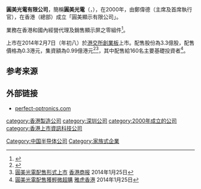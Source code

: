 {{onesource|time=2014-04-14T21:52:36+00:00}}
{{primarysources|time=2014-04-14T21:52:36+00:00}}
'''圓美光電有限公司'''，簡稱'''圓美光電'''（'''{{lang-en|Perfect Optronics Limited}}'''，{{hkex|8311}}），在2000年，由鄭偉德（主席及首席執行官），在香港（總部）成立「圓美顯示有限公司」。

業務在香港和國內經營代理及銷售顯示屏之零組件<ref>{{Cite web |url=http://www.perfect-optronics.com/tc/01aboutus_01.asp |title=圓美光電有限公司簡介 |accessdate=2014-04-13 |archive-date=2020-02-25 |archive-url=https://web.archive.org/web/20200225042158/http://www.perfect-optronics.com/tc/01aboutus_01.asp |dead-url=no }}</ref>。

上市在2014年2月7日（年初八）於[[港交所|港交所]][[香港創業板|創業板]]上市。配售股份為3.3億股，配售價格為0.3港元，集資額為0.99億港元<ref>{{Cite web |url=http://www.perfect-optronics.com/NewsAdmin/Downloads/c_8311_fullset.pdf |title=圓美光電有限公司配售資料 |accessdate=2014-04-13 |archive-date=2016-03-04 |archive-url=https://web.archive.org/web/20160304073056/http://www.perfect-optronics.com/NewsAdmin/Downloads/c_8311_fullset.pdf |dead-url=no }}</ref><ref>[http://www.hkcd.com.hk/content/2014-01/25/content_3297566.htm 圓美光電配售形式上市] {{Wayback|url=http://www.hkcd.com.hk/content/2014-01/25/content_3297566.htm |date=20140416182421 }}[[香港商报|香港商报]] 2014年1月25日</ref>，其中配售給160名主要基礎投資者<ref>[https://hk.finance.yahoo.com/video/%E5%9C%93%E7%BE%8E%E5%85%89%E9%9B%BB%E9%85%8D%E5%94%AE%E7%8D%B2%E8%BC%95%E5%BE%AE%E8%B6%85%E8%B3%BC-032612592.html 圓美光電配售獲輕微超購] {{Wayback|url=https://hk.finance.yahoo.com/video/%E5%9C%93%E7%BE%8E%E5%85%89%E9%9B%BB%E9%85%8D%E5%94%AE%E7%8D%B2%E8%BC%95%E5%BE%AE%E8%B6%85%E8%B3%BC-032612592.html |date=20140420110243 }}[[雅虎香港|雅虎香港]] 2014年1月25日</ref>。

==参考来源==
{{reflist}}

==外部链接==
*[http://www.perfect-optronics.com perfect-optronics.com] {{Wayback|url=http://www.perfect-optronics.com/ |date=20201022053805 }}

[[category:香港製造公司|category:香港製造公司]]
[[category:深圳公司|category:深圳公司]]
[[category:2000年成立的公司|category:2000年成立的公司]]
[[category:香港上市資訊科技公司|category:香港上市資訊科技公司]]
[[Category:中国半导体公司|Category:中国半导体公司]]
[[Category:家族式企業|Category:家族式企業]]